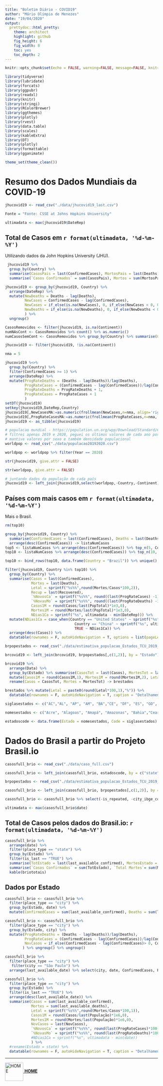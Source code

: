 ```yaml
---
title: "Boletim Diário - COVID19"
author: "Mário Olímpio de Menezes"
date: "19/04/2020"
output:
  prettydoc::html_pretty:
    theme: architect
    highlight: github
    fig_height: 6
    fig_width: 8
    toc: yes
    toc_depth: 2
---
```


```r
knitr::opts_chunk$set(echo = FALSE, warning=FALSE, message=FALSE, knitr.kable.NA = '')
```

```r
library(tidyverse)
library(lubridate)
library(forcats)
library(ggpubr)
library(readxl)
library(knitr)
library(stringi)
library(RColorBrewer)
library(ggthemes)
library(plotly)
library(rvest)
library(data.table)
library(scales)
library(kableExtra)
library(DT)
library(plotly)
library(formattable)
library(gganimate)
```


```r
theme_set(theme_clean())
```


# Resumo dos Dados Mundiais da COVID-19 {#ResumoMundo}

```r
jhucovid19 <- read_csv("./data/jhucovid19_last.csv")
```


```r
Fonte = "Fonte: CSSE at Johns Hopkins University"
```

```r
ultimadata <- max(jhucovid19$DateRep)
```


## Total de Casos em `r format(ultimadata, '%d-%m-%Y')` {#JHUtotal}

Utilizando dados da John Hopkins University (JHU).

```r
 jhucovid19 %>% 
  group_by(Country) %>% 
  summarise(CasosPais = last(ConfirmedCases), MortosPais = last(Deaths), RecuperadosPais = last(Recovered)) %>% 
  summarise(`Casos Confirmados` = sum(CasosPais), Mortos = sum(MortosPais), Recuperados = sum(RecuperadosPais)) %>% kable()
```


```r
jhucovid19 <- group_by(jhucovid19, Country) %>% 
  arrange(DateRep) %>%
  mutate(NewDeaths = Deaths - lag(Deaths), 
         NewCases = ConfirmedCases - lag(ConfirmedCases),
         NewCases = if_else(is.na(NewCases), 0, if_else(NewCases < 0, 0, NewCases)),
         NewDeaths = if_else(is.na(NewDeaths), 0, if_else(NewDeaths < 0, 0, NewDeaths))
         ) %>%
  ungroup()
```


```r
CasosRemovidos <- filter(jhucovid19, is.na(Continent))
numNAsCont <- CasosRemovidos %>% count() %>% as.numeric()
numCasosSemCont <- CasosRemovidos %>% group_by(Country) %>% summarise(Casos = sum(ConfirmedCases)) %>% summarise(CasosTot = sum(Casos)) %>% select(CasosTot) %>% as.numeric()
```


```r
jhucovid19 <- filter(jhucovid19, !is.na(Continent))
```

```r
nma = 5
```


```r
jhucovid19 %<>% 
  group_by(Country) %>% 
  filter(ConfirmedCases >= 1) %>% 
  arrange(DateRep) %>%
  mutate(ProgRateDeaths = (Deaths - lag(Deaths))/lag(Deaths), 
         ProgRateCases = (ConfirmedCases - lag(ConfirmedCases))/lag(ConfirmedCases),
         ProgRateDeaths = ProgRateDeaths + 1,
         ProgRateCases = ProgRateCases + 1
         ) 
setDT(jhucovid19)
setkey(jhucovid19,DateRep,Country)
jhucovid19[,NewCasesMA:=as.numeric(frollmean(NewCases,n=nma, align='right',hasNA=TRUE)), by=Country]
jhucovid19[,ProgRateCasesMA:=as.numeric(frollmean(ProgRateCases,n=nma, align='right',hasNA=TRUE)), by=Country]
jhucovid19 <- as_tibble(jhucovid19)

```

```r
# populacao mundial - https://population.un.org/wpp/Download/Standard/CSV/
# filtrei apenas 2019 e 2020, peguei os últimos valores de cada ano por pais (Location)
# mantive valores por sexo e também densidade populacional
worldpop <- read_csv("./data/populacao20192020.csv")
```


```r
worldpop <- worldpop %>% filter(Year == 2020)
```

```r
str(jhucovid19, give.attr = FALSE)
```

```r
str(worldpop, give.attr = FALSE)
```

```r
# juntando dados da população de cada país
jhucovid19 <- left_join(jhucovid19,select(worldpop,-Country,-Continent), by = "Code")
```

## Países com mais casos em `r format(ultimadata, '%d-%m-%Y')` {#Toppaises}

Mais o Brasil.

```r
rm(top10)
```


```r
group_by(jhucovid19, Country) %>% 
  summarise(ConfirmedCases = last(ConfirmedCases), Deaths = last(Deaths), Recuperados = last(Recovered)) %>% 
  arrange(desc(ConfirmedCases)) -> listaNumCasos
top5 <- listaNumCasos %>% arrange(desc(ConfirmedCases)) %>% top_n(5, ConfirmedCases) %>% select(Country) %>% unlist()
top10 <- listaNumCasos %>% arrange(desc(ConfirmedCases)) %>% top_n(10, ConfirmedCases) %>% select(Country) 
```

```r
top10 <- bind_rows(top10, data.frame(Country = "Brazil")) %>% unique() %>% unlist()
```



```r
filter(jhucovid19, Country %in% top10) %>% 
  group_by(Country) %>% 
  summarise(Casos = last(ConfirmedCases), 
            Mortes = last(Deaths), 
            Letal = sprintf("%s%%",round(Mortes/Casos*100,2)), 
            Recup = last(Recovered), 
            `%NovosCa` = sprintf("%s%%", round((last(ProgRateCases) -1)*100,2)), 
            `%NovasMo` = sprintf("%s%%", round((last(ProgRateDeaths) -1)*100,2)), 
            Casos1M = round(Casos/last(PopTotal)*1e3,0),
            Mortes1M = round(Mortes/last(PopTotal)*1e3,0),
            NDias1Ca = sprintf("%s", ultimadata - min(DateRep))) %>% 
  mutate(NDias1Ca = case_when(Country == "United States" ~ sprintf("%s", ultimadata - ymd("2020-01-20")),
                                Country == "China" ~ sprintf("%s", ultimadata - ymd("2019-11-17")),
                                TRUE ~ NDias1Ca)) %>% 
  arrange(desc(Casos)) %>%
  datatable(rownames = F, autoHideNavigation = T, options = list(pageLength = 11, paging = FALSE, searching = FALSE)) 
```

<!--
# Dados Brasil {#DadosBrasil}

```r
brcovid19 <- read_csv("./data/brazil_covid19.csv", col_types = cols(date = col_date(format = "%Y-%m-%d")))
```


```r
Fonte = "Raphael Fontes (Kaggle)"
```

```r
str(brcovid19)
```

```r
brcovid19 <- brcovid19 %>% rename(Data = date, Casos = cases, Mortes = deaths, Regiao = region, Estado = state)
```

```r
ultimadata <- max(brcovid19$Data)
```


## Total de Casos Brazil: `r format(ultimadata, '%d-%m-%Y')` {#BRtotKagg}
 
```r
brcovid19 %>% 
  arrange(Data) %>%
  group_by(Estado) %>% 
  summarise(TotEstado = last(Casos), MortesEstado = last(Mortes)) %>%
  summarise(`Casos Confirmados` = sum(TotEstado), `Total Mortes`= sum(MortesEstado)) -> brtotais
  kable(brtotais) 
```
-->

<!-- Incorporando a estimativa da população brasileira com os dados do IBGE, publicados em Janeiro de 2020, conforme esta página: [IBGE - Estimativas População, enviada ao TCU](https://www.ibge.gov.br/estatisticas/sociais/populacao/9103-estimativas-de-populacao.html?=&t=resultados)
-->


```r
brpopestados <- read_csv("./data/estimativa_populacao_Estados_TCU_2019_20200116.csv")
```


```r
brcovid19 <- left_join(brcovid19, brpopestados[,c(1,2)], by = "Estado")
```


```r
brcovid19 %>% 
  arrange(Data) %>% 
  group_by(Estado) %>% summarise(CasosTot = last(Casos), MortesTot = last(Mortes), Casos1M = CasosTot/last(População)*1e6, Mortes1M = MortesTot/last(População)*1e6) %>% 
  mutate(Casos1M = round(Casos1M,1), Mortes1M = round(Mortes1M,2), Letal = MortesTot/CasosTot) %>%
  rename(Casos = CasosTot, Mortes = MortesTot) -> brestados
```


```r
brestados %>% mutate(Letal = paste0(round(Letal*100,1),"%")) %>%
  datatable(rownames = F, autoHideNavigation = T, caption = "Detalhamento Brasil por Estados", options = list( searching = FALSE)) 
```



```r
siglasestados <- c("AC","AL", "AP", "AM", "BA","CE", "DF", "ES", "GO", "MA", "MT", "MS", "MG", "PA","PB", "PR", "PE","PI","RJ","RN", "RS", "RO", "RR", "SC",  "SP", "SE", "TO")
```
```r
nomesestados <- c("Acre", "Alagoas", "Amapá", "Amazonas", "Bahia","Ceará", "Distrito Federal", "Espírito Santo", "Goiás", "Maranhão", "Mato Grosso", "Mato Grosso do Sul", "Minas Gerais", "Pará", "Paraíba", "Paraná", "Pernambuco", "Piauí", "Rio de Janeiro", "Rio Grande do Norte", "Rio Grande do Sul",   "Rondônia",  "Roraima", "Santa Catarina", "São Paulo", "Sergipe", "Tocantins"  )
```

```r
estadoscode <- data.frame(Estado = nomesestados, Code = siglasestados)
```


# Dados do Brasil a partir do Projeto Brasil.io


```r
casosfull_brio <- read_csv("./data/caso_full.csv")
```

```r
casosfull_brio <- left_join(casosfull_brio, estadoscode, by = c("state"="Code"))
```

```r
brpopestados <- read_csv("./data/estimativa_populacao_Estados_TCU_2019_20200116.csv")
```


```r
casosfull_brio <- left_join(casosfull_brio, brpopestados[,c(1,2)], by = "Estado")
```

```r
casosfull_brio <- casosfull_brio %>% select(-is_repeated, -city_ibge_code, -estimated_population_2019)
```


```r
ultimadata <- max(casosfull_brio$date)
```

## Total de Casos pelos dados do Brasil.io: `r format(ultimadata, '%d-%m-%Y')` {#BRtotBRio}
 
```r
casosfull_brio %>% 
  arrange(date) %>%
  filter(place_type == "state") %>%
  group_by(Estado) %>% 
  filter(is_last == "TRUE") %>%
  summarise(TotEstado = last(last_available_confirmed), MortesEstado = last(last_available_deaths)) %>%
  summarise(`Casos Confirmados` = sum(TotEstado), `Total Mortes`= sum(MortesEstado)) -> briototais
  kable(briototais) 
```


## Dados por Estado 


```r
casosfull_brio <- casosfull_brio %>%
  filter(place_type == "city") %>%
  group_by(Estado, date) %>%
  mutate(ConfirmedCases = sum(last_available_confirmed), Deaths = sum(last_available_deaths)) %>% ungroup() %>% ungroup()
```


```r
casosfull_brio <- casosfull_brio %>%
  filter(place_type == "city") %>%
  group_by(Estado, city) %>%
  mutate(ProgRateDeaths = (Deaths - lag(Deaths))/lag(Deaths), 
         ProgRateCases = (ConfirmedCases - lag(ConfirmedCases))/lag(ConfirmedCases),
         NovCasos = if_else(ConfirmedCases - lag(ConfirmedCases)> 0, ConfirmedCases - lag(ConfirmedCases), 0)
        ) %>% ungroup() %>% ungroup()
```

```r
casosfull_brio %>% 
  filter(place_type == "city") %>% 
   filter(city == "São Paulo") %>%
  arrange(last_available_date) %>% select(city, date, ConfirmedCases, ProgRateCases, ProgRateDeaths, NovCasos)
```


```r
casosfull_brio %>% 
  filter(place_type == "city") %>% 
  group_by(Estado) %>% 
  filter(is_last == "TRUE") %>% 
  arrange(desc(last_available_date)) %>%
  summarise(Casos = sum(last_available_confirmed),
            Mortes = sum(last_available_deaths), 
            Letal = sprintf("%s%%",round(Mortes/Casos*100,1)),
            Casos1M = round(Casos/last(População)*1e6,0), 
            Mortes1M = round(Mortes/last(População)*1e6,0),
            NovCasos = last(NovCasos),
            `%NovosCa` = sprintf("%s%%", round(last(ProgRateCases)*100,2)), 
            `%NovasMo` = sprintf("%s%%", round(last(ProgRateDeaths)*100,2)), 
            #NDias1Ca = sprintf("%s", ultimadata - min(date))
            ) %>% 
  #rename(Estado = state) %>%
  datatable(rownames = F, autoHideNavigation = T, caption = "Detalhamento Brasil por Estados (Brasil.io)", options = list( searching = FALSE)) 
```



------------

<span><a href="https://momenezes.github.io/covid19/"><img src="./back.png" alt="HOME" width="60" style="vertical-align:middle">  <b>HOME  </b> </a></span>